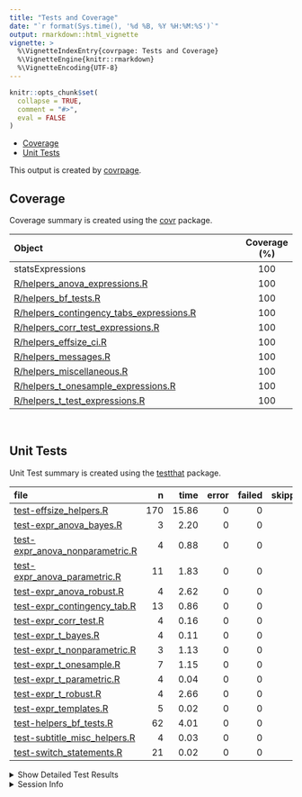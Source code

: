 ```yaml
---
title: "Tests and Coverage"
date: "`r format(Sys.time(), '%d %B, %Y %H:%M:%S')`"
output: rmarkdown::html_vignette
vignette: >
  %\VignetteIndexEntry{covrpage: Tests and Coverage}
  %\VignetteEngine{knitr::rmarkdown}
  %\VignetteEncoding{UTF-8}
---
```

  
```r
knitr::opts_chunk$set(
  collapse = TRUE,
  comment = "#>",
  eval = FALSE
)
```

<!--- Placeholder for tests/README.md Do Not Edit--->
  - [Coverage](#coverage)
  - [Unit Tests](#unit-tests)

This output is created by
[covrpage](https://github.com/metrumresearchgroup/covrpage).

## Coverage

Coverage summary is created using the
[covr](https://github.com/r-lib/covr) package.

| Object                                                                                     | Coverage (%) |
| :----------------------------------------------------------------------------------------- | :----------: |
| statsExpressions                                                                           |     100      |
| [R/helpers\_anova\_expressions.R](https://github.com/IndrajeetPatil/statsExpressions/tree/master/R/helpers_anova_expressions.R)                        |     100      |
| [R/helpers\_bf\_tests.R](https://github.com/IndrajeetPatil/statsExpressions/tree/master/R/helpers_bf_tests.R)                                          |     100      |
| [R/helpers\_contingency\_tabs\_expressions.R](https://github.com/IndrajeetPatil/statsExpressions/tree/master/R/helpers_contingency_tabs_expressions.R) |     100      |
| [R/helpers\_corr\_test\_expressions.R](https://github.com/IndrajeetPatil/statsExpressions/tree/master/R/helpers_corr_test_expressions.R)               |     100      |
| [R/helpers\_effsize\_ci.R](https://github.com/IndrajeetPatil/statsExpressions/tree/master/R/helpers_effsize_ci.R)                                      |     100      |
| [R/helpers\_messages.R](https://github.com/IndrajeetPatil/statsExpressions/tree/master/R/helpers_messages.R)                                           |     100      |
| [R/helpers\_miscellaneous.R](https://github.com/IndrajeetPatil/statsExpressions/tree/master/R/helpers_miscellaneous.R)                                 |     100      |
| [R/helpers\_t\_onesample\_expressions.R](https://github.com/IndrajeetPatil/statsExpressions/tree/master/R/helpers_t_onesample_expressions.R)           |     100      |
| [R/helpers\_t\_test\_expressions.R](https://github.com/IndrajeetPatil/statsExpressions/tree/master/R/helpers_t_test_expressions.R)                     |     100      |

<br>

## Unit Tests

Unit Test summary is created using the
[testthat](https://github.com/r-lib/testthat) package.

| file                                                                          |   n |  time | error | failed | skipped | warning |
| :---------------------------------------------------------------------------- | --: | ----: | ----: | -----: | ------: | ------: |
| [test-effsize\_helpers.R](https://github.com/IndrajeetPatil/statsExpressions/tree/master/tests/testthat/test-effsize_helpers.R)                    | 170 | 15.86 |     0 |      0 |       0 |       0 |
| [test-expr\_anova\_bayes.R](https://github.com/IndrajeetPatil/statsExpressions/tree/master/tests/testthat/test-expr_anova_bayes.R)                 |   3 |  2.20 |     0 |      0 |       0 |       0 |
| [test-expr\_anova\_nonparametric.R](https://github.com/IndrajeetPatil/statsExpressions/tree/master/tests/testthat/test-expr_anova_nonparametric.R) |   4 |  0.88 |     0 |      0 |       0 |       0 |
| [test-expr\_anova\_parametric.R](https://github.com/IndrajeetPatil/statsExpressions/tree/master/tests/testthat/test-expr_anova_parametric.R)       |  11 |  1.83 |     0 |      0 |       0 |       0 |
| [test-expr\_anova\_robust.R](https://github.com/IndrajeetPatil/statsExpressions/tree/master/tests/testthat/test-expr_anova_robust.R)               |   4 |  2.62 |     0 |      0 |       0 |       0 |
| [test-expr\_contingency\_tab.R](https://github.com/IndrajeetPatil/statsExpressions/tree/master/tests/testthat/test-expr_contingency_tab.R)         |  13 |  0.86 |     0 |      0 |       0 |       0 |
| [test-expr\_corr\_test.R](https://github.com/IndrajeetPatil/statsExpressions/tree/master/tests/testthat/test-expr_corr_test.R)                     |   4 |  0.16 |     0 |      0 |       0 |       0 |
| [test-expr\_t\_bayes.R](https://github.com/IndrajeetPatil/statsExpressions/tree/master/tests/testthat/test-expr_t_bayes.R)                         |   4 |  0.11 |     0 |      0 |       0 |       0 |
| [test-expr\_t\_nonparametric.R](https://github.com/IndrajeetPatil/statsExpressions/tree/master/tests/testthat/test-expr_t_nonparametric.R)         |   3 |  1.13 |     0 |      0 |       0 |       0 |
| [test-expr\_t\_onesample.R](https://github.com/IndrajeetPatil/statsExpressions/tree/master/tests/testthat/test-expr_t_onesample.R)                 |   7 |  1.15 |     0 |      0 |       0 |       0 |
| [test-expr\_t\_parametric.R](https://github.com/IndrajeetPatil/statsExpressions/tree/master/tests/testthat/test-expr_t_parametric.R)               |   4 |  0.04 |     0 |      0 |       0 |       0 |
| [test-expr\_t\_robust.R](https://github.com/IndrajeetPatil/statsExpressions/tree/master/tests/testthat/test-expr_t_robust.R)                       |   4 |  2.66 |     0 |      0 |       0 |       0 |
| [test-expr\_templates.R](https://github.com/IndrajeetPatil/statsExpressions/tree/master/tests/testthat/test-expr_templates.R)                      |   5 |  0.02 |     0 |      0 |       0 |       0 |
| [test-helpers\_bf\_tests.R](https://github.com/IndrajeetPatil/statsExpressions/tree/master/tests/testthat/test-helpers_bf_tests.R)                 |  62 |  4.01 |     0 |      0 |       0 |       0 |
| [test-subtitle\_misc\_helpers.R](https://github.com/IndrajeetPatil/statsExpressions/tree/master/tests/testthat/test-subtitle_misc_helpers.R)       |   4 |  0.03 |     0 |      0 |       0 |       0 |
| [test-switch\_statements.R](https://github.com/IndrajeetPatil/statsExpressions/tree/master/tests/testthat/test-switch_statements.R)                |  21 |  0.02 |     0 |      0 |       0 |       0 |

<details closed>

<summary> Show Detailed Test Results </summary>

| file                                                                               | context                                    | test                                                                  | status |  n |  time |
| :--------------------------------------------------------------------------------- | :----------------------------------------- | :-------------------------------------------------------------------- | :----- | -: | ----: |
| [test-effsize\_helpers.R](https://github.com/IndrajeetPatil/statsExpressions/tree/master/tests/testthat/test-effsize_helpers.R#L11)                     | effsize\_t\_parametric                     | effsize works for Cohen’s d and Hedge’s g (between - without NA)      | PASS   | 29 |  0.03 |
| [test-effsize\_helpers.R](https://github.com/IndrajeetPatil/statsExpressions/tree/master/tests/testthat/test-effsize_helpers.R#L181_L184)               | effsize\_t\_parametric                     | effsize works for Cohen’s d and Hedge’s g (between - with NA)         | PASS   | 24 |  0.05 |
| [test-effsize\_helpers.R](https://github.com/IndrajeetPatil/statsExpressions/tree/master/tests/testthat/test-effsize_helpers.R#L329_L335)               | effsize\_t\_parametric                     | effsize works for Cohen’s d and Hedge’s g (within - without NA)       | PASS   | 26 |  0.03 |
| [test-effsize\_helpers.R](https://github.com/IndrajeetPatil/statsExpressions/tree/master/tests/testthat/test-effsize_helpers.R#L534_L543)               | effsize\_t\_parametric                     | effsize works for Cohen’s d and Hedge’s g (within - with NA)          | PASS   | 23 |  0.03 |
| [test-effsize\_helpers.R](https://github.com/IndrajeetPatil/statsExpressions/tree/master/tests/testthat/test-effsize_helpers.R#L756)                    | effsize\_t\_parametric                     | effsize works for one sample test                                     | PASS   | 14 |  0.02 |
| [test-effsize\_helpers.R](https://github.com/IndrajeetPatil/statsExpressions/tree/master/tests/testthat/test-effsize_helpers.R#L827)                    | t1way\_ci                                  | t1way\_ci works                                                       | PASS   | 13 | 14.17 |
| [test-effsize\_helpers.R](https://github.com/IndrajeetPatil/statsExpressions/tree/master/tests/testthat/test-effsize_helpers.R#L1006)                   | test\_yuend\_ci                            | Yuen’s test on trimmed means for dependent samples works              | PASS   | 18 |  1.24 |
| [test-effsize\_helpers.R](https://github.com/IndrajeetPatil/statsExpressions/tree/master/tests/testthat/test-effsize_helpers.R#L1096)                   | robcor\_ci                                 | robcor\_ci works                                                      | PASS   | 23 |  0.29 |
| [test-expr\_anova\_bayes.R](https://github.com/IndrajeetPatil/statsExpressions/tree/master/tests/testthat/test-expr_anova_bayes.R#L38)                  | expr\_anova\_bayes                         | expr\_anova\_bayes works (between-subjects)                           | PASS   |  1 |  0.03 |
| [test-expr\_anova\_bayes.R](https://github.com/IndrajeetPatil/statsExpressions/tree/master/tests/testthat/test-expr_anova_bayes.R#L78)                  | expr\_anova\_bayes                         | expr\_anova\_bayes works (within-subjects)                            | PASS   |  1 |  0.20 |
| [test-expr\_anova\_bayes.R](https://github.com/IndrajeetPatil/statsExpressions/tree/master/tests/testthat/test-expr_anova_bayes.R#L118)                 | expr\_anova\_bayes                         | expr\_anova\_bayes works (within-subjects) - with NA                  | PASS   |  1 |  1.97 |
| [test-expr\_anova\_nonparametric.R](https://github.com/IndrajeetPatil/statsExpressions/tree/master/tests/testthat/test-expr_anova_nonparametric.R#L56)  | expr\_anova\_nonparametric                 | between-subjects - data with and without NAs                          | PASS   |  2 |  0.39 |
| [test-expr\_anova\_nonparametric.R](https://github.com/IndrajeetPatil/statsExpressions/tree/master/tests/testthat/test-expr_anova_nonparametric.R#L161) | expr\_anova\_nonparametric                 | within-subjects - data with and without NAs                           | PASS   |  2 |  0.49 |
| [test-expr\_anova\_parametric.R](https://github.com/IndrajeetPatil/statsExpressions/tree/master/tests/testthat/test-expr_anova_parametric.R#L57)        | expr\_anova\_parametric - between-subjects | parametric anova subtitles work (without NAs)                         | PASS   |  1 |  0.06 |
| [test-expr\_anova\_parametric.R](https://github.com/IndrajeetPatil/statsExpressions/tree/master/tests/testthat/test-expr_anova_parametric.R#L130)       | expr\_anova\_parametric - between-subjects | parametric anova subtitles work (with NAs)                            | PASS   |  1 |  0.43 |
| [test-expr\_anova\_parametric.R](https://github.com/IndrajeetPatil/statsExpressions/tree/master/tests/testthat/test-expr_anova_parametric.R#L189)       | expr\_anova\_parametric - between-subjects | parametric anova subtitles with partial omega-squared                 | PASS   |  1 |  0.07 |
| [test-expr\_anova\_parametric.R](https://github.com/IndrajeetPatil/statsExpressions/tree/master/tests/testthat/test-expr_anova_parametric.R#L249)       | expr\_anova\_parametric - between-subjects | parametric anova subtitles with partial eta-squared and data with NAs | PASS   |  1 |  0.02 |
| [test-expr\_anova\_parametric.R](https://github.com/IndrajeetPatil/statsExpressions/tree/master/tests/testthat/test-expr_anova_parametric.R#L360)       | expr\_anova\_parametric - between-subjects | parametric anova subtitles with partial eta-squared and data with NAs | PASS   |  2 |  0.09 |
| [test-expr\_anova\_parametric.R](https://github.com/IndrajeetPatil/statsExpressions/tree/master/tests/testthat/test-expr_anova_parametric.R#L425)       | expr\_anova\_parametric - within-subjects  | parametric anova subtitles work (without NAs)                         | PASS   |  1 |  0.39 |
| [test-expr\_anova\_parametric.R](https://github.com/IndrajeetPatil/statsExpressions/tree/master/tests/testthat/test-expr_anova_parametric.R#L485)       | expr\_anova\_parametric - within-subjects  | parametric anova subtitles work (with NAs)                            | PASS   |  2 |  0.27 |
| [test-expr\_anova\_parametric.R](https://github.com/IndrajeetPatil/statsExpressions/tree/master/tests/testthat/test-expr_anova_parametric.R#L596)       | expr\_anova\_parametric - within-subjects  | parametric anova subtitles work (catch bad data)                      | PASS   |  1 |  0.39 |
| [test-expr\_anova\_parametric.R](https://github.com/IndrajeetPatil/statsExpressions/tree/master/tests/testthat/test-expr_anova_parametric.R#L673_L703)  | expr\_anova\_parametric - within-subjects  | checking warning message when too few obs                             | PASS   |  1 |  0.11 |
| [test-expr\_anova\_robust.R](https://github.com/IndrajeetPatil/statsExpressions/tree/master/tests/testthat/test-expr_anova_robust.R#L58)                | expr\_anova\_robust                        | expr\_anova\_robust works - between-subjects                          | PASS   |  2 |  2.53 |
| [test-expr\_anova\_robust.R](https://github.com/IndrajeetPatil/statsExpressions/tree/master/tests/testthat/test-expr_anova_robust.R#L155)               | expr\_anova\_robust                        | expr\_anova\_robust works - within-subjects                           | PASS   |  2 |  0.09 |
| [test-expr\_contingency\_tab.R](https://github.com/IndrajeetPatil/statsExpressions/tree/master/tests/testthat/test-expr_contingency_tab.R#L60)          | expr\_contingency\_tab                     | expr\_contingency\_tab works - data without NAs                       | PASS   |  2 |  0.31 |
| [test-expr\_contingency\_tab.R](https://github.com/IndrajeetPatil/statsExpressions/tree/master/tests/testthat/test-expr_contingency_tab.R#L176)         | expr\_contingency\_tab                     | expr\_contingency\_tab works - data with NAs                          | PASS   |  1 |  0.05 |
| [test-expr\_contingency\_tab.R](https://github.com/IndrajeetPatil/statsExpressions/tree/master/tests/testthat/test-expr_contingency_tab.R#L260)         | expr\_contingency\_tab\_paired             | paired expr\_contingency\_tab works - counts data without NAs         | PASS   |  1 |  0.08 |
| [test-expr\_contingency\_tab.R](https://github.com/IndrajeetPatil/statsExpressions/tree/master/tests/testthat/test-expr_contingency_tab.R#L359)         | expr\_contingency\_tab\_paired             | paired expr\_contingency\_tab works - with NAs                        | PASS   |  1 |  0.08 |
| [test-expr\_contingency\_tab.R](https://github.com/IndrajeetPatil/statsExpressions/tree/master/tests/testthat/test-expr_contingency_tab.R#L442)         | expr\_contingency\_tab\_paired             | paired data 4-by-4                                                    | PASS   |  1 |  0.06 |
| [test-expr\_contingency\_tab.R](https://github.com/IndrajeetPatil/statsExpressions/tree/master/tests/testthat/test-expr_contingency_tab.R#L502)         | expr\_contingency\_tab\_gof                | Goodness of Fit expr\_contingency\_tab works without counts           | PASS   |  2 |  0.12 |
| [test-expr\_contingency\_tab.R](https://github.com/IndrajeetPatil/statsExpressions/tree/master/tests/testthat/test-expr_contingency_tab.R#L599)         | expr\_contingency\_tab\_gof                | Goodness of Fit expr\_contingency\_tab works with counts              | PASS   |  1 |  0.08 |
| [test-expr\_contingency\_tab.R](https://github.com/IndrajeetPatil/statsExpressions/tree/master/tests/testthat/test-expr_contingency_tab.R#L653)         | expr\_contingency\_tab\_gof                | works with dataframes with NAs and with ratio                         | PASS   |  1 |  0.03 |
| [test-expr\_contingency\_tab.R](https://github.com/IndrajeetPatil/statsExpressions/tree/master/tests/testthat/test-expr_contingency_tab.R#L668_L671)    | expr\_contingency\_tab\_gof                | works even in edge cases                                              | PASS   |  3 |  0.05 |
| [test-expr\_corr\_test.R](https://github.com/IndrajeetPatil/statsExpressions/tree/master/tests/testthat/test-expr_corr_test.R#L54)                      | expr\_corr\_test                           | expr\_corr\_test works - nonparametric                                | PASS   |  1 |  0.09 |
| [test-expr\_corr\_test.R](https://github.com/IndrajeetPatil/statsExpressions/tree/master/tests/testthat/test-expr_corr_test.R#L112)                     | expr\_corr\_test                           | expr\_corr\_test works - parametric                                   | PASS   |  1 |  0.00 |
| [test-expr\_corr\_test.R](https://github.com/IndrajeetPatil/statsExpressions/tree/master/tests/testthat/test-expr_corr_test.R#L169)                     | expr\_corr\_test                           | expr\_corr\_test works - robust                                       | PASS   |  1 |  0.03 |
| [test-expr\_corr\_test.R](https://github.com/IndrajeetPatil/statsExpressions/tree/master/tests/testthat/test-expr_corr_test.R#L211)                     | expr\_corr\_test                           | expr\_corr\_test works - bayes                                        | PASS   |  1 |  0.04 |
| [test-expr\_t\_bayes.R](https://github.com/IndrajeetPatil/statsExpressions/tree/master/tests/testthat/test-expr_t_bayes.R#L42)                          | expr\_t\_bayes                             | expr\_t\_bayes works - between-subjects design                        | PASS   |  1 |  0.03 |
| [test-expr\_t\_bayes.R](https://github.com/IndrajeetPatil/statsExpressions/tree/master/tests/testthat/test-expr_t_bayes.R#L83)                          | expr\_t\_bayes                             | expr\_t\_bayes works - between-subjects design - with NA              | PASS   |  1 |  0.01 |
| [test-expr\_t\_bayes.R](https://github.com/IndrajeetPatil/statsExpressions/tree/master/tests/testthat/test-expr_t_bayes.R#L160)                         | expr\_t\_bayes                             | expr\_t\_bayes\_paired works - within-subjects design                 | PASS   |  1 |  0.03 |
| [test-expr\_t\_bayes.R](https://github.com/IndrajeetPatil/statsExpressions/tree/master/tests/testthat/test-expr_t_bayes.R#L199)                         | expr\_t\_bayes                             | expr\_t\_bayes\_paired works - within-subjects design - with NA       | PASS   |  1 |  0.04 |
| [test-expr\_t\_nonparametric.R](https://github.com/IndrajeetPatil/statsExpressions/tree/master/tests/testthat/test-expr_t_nonparametric.R#L51)          | expr\_t\_nonparametric                     | expr\_t\_nonparametric works - between-subjects design                | PASS   |  1 |  0.86 |
| [test-expr\_t\_nonparametric.R](https://github.com/IndrajeetPatil/statsExpressions/tree/master/tests/testthat/test-expr_t_nonparametric.R#L97_L101)     | expr\_t\_nonparametric                     | expr\_t\_nonparametric works - within-subjects design                 | PASS   |  2 |  0.27 |
| [test-expr\_t\_onesample.R](https://github.com/IndrajeetPatil/statsExpressions/tree/master/tests/testthat/test-expr_t_onesample.R#L198)                 | expr\_t\_onesample                         | expr\_t\_onesample parametric works                                   | PASS   |  4 |  0.03 |
| [test-expr\_t\_onesample.R](https://github.com/IndrajeetPatil/statsExpressions/tree/master/tests/testthat/test-expr_t_onesample.R#L255)                 | expr\_t\_onesample                         | expr\_t\_onesample non-parametric works                               | PASS   |  1 |  1.09 |
| [test-expr\_t\_onesample.R](https://github.com/IndrajeetPatil/statsExpressions/tree/master/tests/testthat/test-expr_t_onesample.R#L305)                 | expr\_t\_onesample                         | expr\_t\_onesample robust works                                       | PASS   |  1 |  0.02 |
| [test-expr\_t\_onesample.R](https://github.com/IndrajeetPatil/statsExpressions/tree/master/tests/testthat/test-expr_t_onesample.R#L346)                 | expr\_t\_onesample                         | expr\_t\_onesample bayes factor works                                 | PASS   |  1 |  0.01 |
| [test-expr\_t\_parametric.R](https://github.com/IndrajeetPatil/statsExpressions/tree/master/tests/testthat/test-expr_t_parametric.R#L61)                | expr\_t\_parametric                        | parametric t-test works (between-subjects without NAs)                | PASS   |  1 |  0.00 |
| [test-expr\_t\_parametric.R](https://github.com/IndrajeetPatil/statsExpressions/tree/master/tests/testthat/test-expr_t_parametric.R#L125)               | expr\_t\_parametric                        | parametric t-test works (between-subjects with NAs)                   | PASS   |  1 |  0.01 |
| [test-expr\_t\_parametric.R](https://github.com/IndrajeetPatil/statsExpressions/tree/master/tests/testthat/test-expr_t_parametric.R#L183)               | expr\_t\_parametric                        | parametric t-test works (within-subjects without NAs)                 | PASS   |  1 |  0.02 |
| [test-expr\_t\_parametric.R](https://github.com/IndrajeetPatil/statsExpressions/tree/master/tests/testthat/test-expr_t_parametric.R#L239)               | expr\_t\_parametric                        | parametric t-test works (within-subjects with NAs)                    | PASS   |  1 |  0.01 |
| [test-expr\_t\_robust.R](https://github.com/IndrajeetPatil/statsExpressions/tree/master/tests/testthat/test-expr_t_robust.R#L54)                        | expr\_t\_robust                            | expr\_t\_robust - within-subjects - without NAs                       | PASS   |  2 |  1.52 |
| [test-expr\_t\_robust.R](https://github.com/IndrajeetPatil/statsExpressions/tree/master/tests/testthat/test-expr_t_robust.R#L128)                       | expr\_t\_robust                            | expr\_t\_robust - within-subjects - with NAs                          | PASS   |  1 |  0.74 |
| [test-expr\_t\_robust.R](https://github.com/IndrajeetPatil/statsExpressions/tree/master/tests/testthat/test-expr_t_robust.R#L183)                       | expr\_t\_robust                            | expr\_t\_robust - between-subjects - without NAs                      | PASS   |  1 |  0.40 |
| [test-expr\_templates.R](https://github.com/IndrajeetPatil/statsExpressions/tree/master/tests/testthat/test-expr_templates.R#L56)                       | expr\_templates                            | checking if subtitle template works without any parameter             | PASS   |  1 |  0.02 |
| [test-expr\_templates.R](https://github.com/IndrajeetPatil/statsExpressions/tree/master/tests/testthat/test-expr_templates.R#L116)                      | expr\_templates                            | checking if subtitle template works with a single parameter           | PASS   |  2 |  0.00 |
| [test-expr\_templates.R](https://github.com/IndrajeetPatil/statsExpressions/tree/master/tests/testthat/test-expr_templates.R#L197)                      | expr\_templates                            | checking if subtitle template works with two parameters               | PASS   |  2 |  0.00 |
| [test-helpers\_bf\_tests.R](https://github.com/IndrajeetPatil/statsExpressions/tree/master/tests/testthat/test-helpers_bf_tests.R#L20)                  | helpers\_bf\_tests                         | bayes factor (correlation)                                            | PASS   |  5 |  0.01 |
| [test-helpers\_bf\_tests.R](https://github.com/IndrajeetPatil/statsExpressions/tree/master/tests/testthat/test-helpers_bf_tests.R#L57)                  | helpers\_bf\_tests                         | bayes factor (independent samples t-test)                             | PASS   |  6 |  0.03 |
| [test-helpers\_bf\_tests.R](https://github.com/IndrajeetPatil/statsExpressions/tree/master/tests/testthat/test-helpers_bf_tests.R#L103)                 | helpers\_bf\_tests                         | bayes factor (paired t-test)                                          | PASS   |  7 |  0.05 |
| [test-helpers\_bf\_tests.R](https://github.com/IndrajeetPatil/statsExpressions/tree/master/tests/testthat/test-helpers_bf_tests.R#L144)                 | helpers\_bf\_tests                         | bayes factor (one sample t-test)                                      | PASS   |  7 |  0.03 |
| [test-helpers\_bf\_tests.R](https://github.com/IndrajeetPatil/statsExpressions/tree/master/tests/testthat/test-helpers_bf_tests.R#L210)                 | helpers\_bf\_tests                         | bayes factor (between-subjects - anova)                               | PASS   |  9 |  0.08 |
| [test-helpers\_bf\_tests.R](https://github.com/IndrajeetPatil/statsExpressions/tree/master/tests/testthat/test-helpers_bf_tests.R#L318)                 | helpers\_bf\_tests                         | bayes factor (within-subjects - anova)                                | PASS   |  9 |  0.72 |
| [test-helpers\_bf\_tests.R](https://github.com/IndrajeetPatil/statsExpressions/tree/master/tests/testthat/test-helpers_bf_tests.R#L383)                 | helpers\_bf\_tests                         | bayes factor (proportion test)                                        | PASS   |  6 |  3.02 |
| [test-helpers\_bf\_tests.R](https://github.com/IndrajeetPatil/statsExpressions/tree/master/tests/testthat/test-helpers_bf_tests.R#L477)                 | helpers\_bf\_tests                         | bayes factor (contingency tab)                                        | PASS   | 10 |  0.07 |
| [test-helpers\_bf\_tests.R](https://github.com/IndrajeetPatil/statsExpressions/tree/master/tests/testthat/test-helpers_bf_tests.R#L553)                 | helpers\_bf\_tests                         | bayes factor caption maker check                                      | PASS   |  1 |  0.00 |
| [test-helpers\_bf\_tests.R](https://github.com/IndrajeetPatil/statsExpressions/tree/master/tests/testthat/test-helpers_bf_tests.R#L583_L601)            | helpers\_bf\_tests                         | bayes factor caption maker check                                      | PASS   |  2 |  0.00 |
| [test-subtitle\_misc\_helpers.R](https://github.com/IndrajeetPatil/statsExpressions/tree/master/tests/testthat/test-subtitle_misc_helpers.R#L27)        | long\_to\_wide\_converter                  | long\_to\_wide\_converter works                                       | PASS   |  4 |  0.03 |
| [test-switch\_statements.R](https://github.com/IndrajeetPatil/statsExpressions/tree/master/tests/testthat/test-switch_statements.R#L8)                  | switch statements                          | switch for effct size type works                                      | PASS   | 13 |  0.02 |
| [test-switch\_statements.R](https://github.com/IndrajeetPatil/statsExpressions/tree/master/tests/testthat/test-switch_statements.R#L30)                 | switch statements                          | switch for stats type works                                           | PASS   |  8 |  0.00 |

</details>

<details>

<summary> Session Info </summary>

| Field    | Value                            |
| :------- | :------------------------------- |
| Version  | R version 3.6.1 (2019-07-05)     |
| Platform | x86\_64-w64-mingw32/x64 (64-bit) |
| Running  | Windows 10 x64 (build 16299)     |
| Language | English\_United States           |
| Timezone | America/New\_York                |

| Package  | Version |
| :------- | :------ |
| testthat | 2.2.1   |
| covr     | 3.3.0   |
| covrpage | 0.0.70  |

</details>

<!--- Final Status : pass --->
